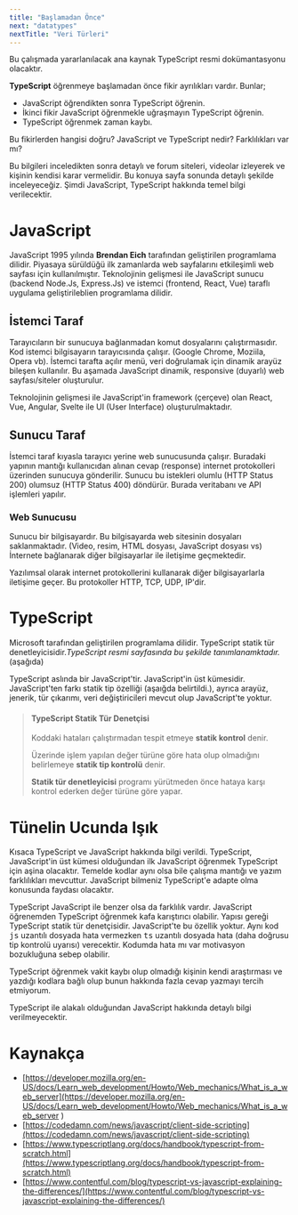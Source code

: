 ```yaml
---
title: "Başlamadan Önce"
next: "datatypes"
nextTitle: "Veri Türleri"
---
```



<ImageWithCaption
    srcWebp="/assets/welcome/welcome-cover.webp"
    srcFallBack="/assets/welcome/welcome-cover.webp"
    alt="TypeScript "
    caption="TypeScript ve JavaScript karşılaşması"
/>

<AlertBox type="info" title="Bilgi">
    Bu çalışmada yararlanılacak ana kaynak TypeScript resmi dokümantasyonu olacaktır.
</AlertBox>

**TypeScript** öğrenmeye başlamadan önce fikir ayrılıkları vardır. Bunlar;
- JavaScript öğrendikten sonra TypeScript öğrenin.
- İkinci fikir JavaScript öğrenmekle uğraşmayın TypeScript öğrenin.
- TypeScript öğrenmek zaman kaybı.

Bu fikirlerden hangisi doğru? JavaScript ve TypeScript nedir? Farklılıkları var mı?

Bu bilgileri inceledikten sonra detaylı ve forum siteleri, videolar izleyerek ve kişinin kendisi karar vermelidir. Bu konuya sayfa sonunda detaylı şekilde inceleyeceğiz. Şimdi JavaScript, TypeScript hakkında temel bilgi verilecektir.




# JavaScript
JavaScript 1995 yılında **Brendan Eich** tarafından geliştirilen programlama dilidir. Piyasaya sürüldüğü ilk zamanlarda web sayfalarını etkileşimli web sayfası için kullanılmıştır. Teknolojinin gelişmesi ile JavaScript sunucu (backend Node.Js, Express.Js) ve istemci (frontend, React, Vue) taraflı uygulama geliştirileblien programlama dilidir.

## İstemci Taraf
Tarayıcıların bir sunucuya bağlanmadan komut dosyalarını çalıştırmasıdır. Kod istemci bilgisayarın tarayıcısında çalışır. (Google Chrome, Moziila, Opera vb). İstemci tarafta açılır menü, veri doğrulamak için dinamik arayüz bileşen kullanılır. Bu aşamada JavaScript dinamik, responsive (duyarlı) web sayfası/siteler oluşturulur.


Teknolojinin gelişmesi ile JavaScript'in framework (çerçeve) olan React, Vue, Angular, Svelte ile UI (User Interface) oluşturulmaktadır.

## Sunucu Taraf
İstemci taraf kıyasla tarayıcı yerine web sunucusunda çalışır. Buradaki yapının mantığı kullanıcıdan alınan cevap (response) internet protokolleri üzerinden sunucuya gönderilir. Sunucu bu istekleri olumlu (HTTP Status 200) olumsuz (HTTP Status 400) döndürür. Burada veritabanı ve API işlemleri yapılır.

### Web Sunucusu
Sunucu bir bilgisayardır. Bu bilgisayarda web sitesinin dosyaları saklanmaktadır. (Video, resim, HTML dosyası, JavaScript dosyası vs) İnternete bağlanarak diğer bilgisayarlar ile iletişime geçmektedir.

Yazılımsal olarak internet protokollerini kullanarak diğer bilgisayarlarla iletişime geçer. Bu protokoller HTTP, TCP, UDP, IP'dir.

# TypeScript
Microsoft tarafından geliştirilen programlama dilidir. TypeScript statik tür denetleyicisidir.*TypeScript resmi sayfasında bu şekilde tanımlanamktadır.* (aşağıda)

TypeScript aslında bir JavaScript'tir. JavaScript'in üst kümesidir. JavaScript'ten farkı statik tip özelliği (aşaığda belirtildi.), ayrıca arayüz, jenerik, tür çıkarımı, veri değiştiricileri mevcut olup JavaScript'te yoktur.

> #### TypeScript Statik Tür Denetçisi
>
> Koddaki hataları çalıştırmadan tespit etmeye **statik kontrol** denir.
>
> Üzerinde işlem yapılan değer türüne göre hata olup olmadığını belirlemeye **statik tip kontrolü** denir.
>
> **Statik tür denetleyicisi** programı yürütmeden önce hataya karşı kontrol ederken değer türüne göre yapar.

# Tünelin Ucunda Işık
Kısaca TypeScript ve JavaScript hakkında bilgi verildi. TypeScript, JavaScript'in üst kümesi olduğundan ilk JavaScript öğrenmek TypeScript için aşina olacaktır. Temelde kodlar aynı olsa bile çalışma mantığı ve yazım farklılıkları mevcuttur. JavaScript bilmeniz TypeScript'e adapte olma konusunda faydası olacaktır.

TypeScript JavaScript ile benzer olsa da farklılık vardır. JavaScript öğrenemden TypeScript öğrenmek kafa karıştırıcı olabilir. Yapısı gereği TypeScript statik tür denetçisidir. JavaScript'te bu özellik yoktur. Aynı kod <kbd>js</kbd> uzantılı dosyada hata vermezken <kbd>ts</kbd> uzantılı dosyada hata (daha doğrusu tip kontrolü uyarısı) verecektir. Kodumda hata mı var motivasyon bozukluğuna sebep olabilir.

TypeScript öğrenmek vakit kaybı olup olmadığı kişinin kendi araştırması ve yazdığı kodlara bağlı olup bunun hakkında fazla cevap yazmayı tercih etmiyorum.



<AlertBox type="warning" title="Uyarı">
    <p>TypeScript ile alakalı olduğundan JavaScript hakkında detaylı bilgi verilmeyecektir.</p>
</AlertBox>


# Kaynakça
- [https://developer.mozilla.org/en-US/docs/Learn_web_development/Howto/Web_mechanics/What_is_a_web_server](https://developer.mozilla.org/en-US/docs/Learn_web_development/Howto/Web_mechanics/What_is_a_web_server )
- [https://codedamn.com/news/javascript/client-side-scripting](https://codedamn.com/news/javascript/client-side-scripting)
- [https://www.typescriptlang.org/docs/handbook/typescript-from-scratch.html](https://www.typescriptlang.org/docs/handbook/typescript-from-scratch.html)
- [https://www.contentful.com/blog/typescript-vs-javascript-explaining-the-differences/](https://www.contentful.com/blog/typescript-vs-javascript-explaining-the-differences/)

